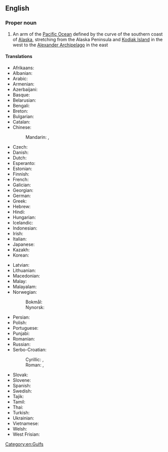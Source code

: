 ==English==
{{wikipedia}}

===Proper noun===
{{en-proper noun|head=[[gulf|Gulf]] [[of]] [[Alaska]]}}

# An arm of the [[Pacific Ocean]] defined by the curve of the southern coast of [[Alaska]], stretching from the Alaska Peninsula and [[Kodiak Island]] in the west to the [[Alexander Archipelago]] in the east

====Translations====
{{trans-top|arm of the Pacific Ocean}}
* Afrikaans: {{t|af|Golf van Alaska}}
* Albanian: {{t|sq|Gjiri i Alaskës}}
* Arabic: {{t|ar|خَلِيج أَلَاسْكَا‎|m}}
* Armenian: {{t|hy|Ալյասկայի ծոց}}
* Azerbaijani: {{t|az|Alyaska körfəzi}}
* Basque: {{t|eu|Alaskako golkoa}}
* Belarusian: {{t|be|Заліў Аляска|m}}
* Bengali: {{t|bn|আলাস্কা উপসাগর}}
* Breton: {{t|br|Pleg-mor Alaska|m}}
* Bulgarian: {{t|bg|Аляски залив|m}}
* Catalan: {{t|ca|golf d'Alaska|m}}
* Chinese:
*: Mandarin: {{t+|cmn|阿拉斯加灣}}, {{t+|cmn|阿拉斯加湾|tr=ālāsījiāwān}}
* Czech: {{t|cs|Aljašský záliv|m}}
* Danish: {{t|da|Alaskagolfen|c}}
* Dutch: {{t|nl|Golf van Alaska|f}}
* Esperanto: {{t|eo|Alaska Golfo}}
* Estonian: {{t|et|Alaska laht}}
* Finnish: {{t|fi|Alaskanlahti}}
* French: {{t|fr|golfe d'Alaska|m}}
* Galician: {{t|gl|Golfo de Alasca|m}}
* Georgian: {{t|ka|ალასკის ყურე}}
* German: {{t|de|Golf von Alaska|m}}
* Greek: {{t|el|Κόλπος της Αλάσκας|m}}
* Hebrew: {{t|he|מפרץ אלסקה|m|tr=mifráts aláska}}
* Hindi: {{t|hi|अलास्का की खाड़ी }}
* Hungarian: {{t|hu|Alaszkai-öböl}}
* Icelandic: {{t|is|Alaskaflói|m}}
* Indonesian: {{t|id|Teluk Alaska}}
* Irish: {{t|ga|Murascaill Alasca|f}}
* Italian: {{t|it|golfo dell'Alaska|m}}
* Japanese: {{t|ja|アラスカ湾|tr=Arasuka-wan}}
* Kazakh: {{t|kk|Аляска ағысы}}
* Korean: {{t|ko|알래스카만}}
{{trans-mid}}
* Latvian: {{t|lv|Aļaskas līcis|m}}
* Lithuanian: {{t|lt|Aliaskos įlanka|f}}
* Macedonian: {{t|mk|Алјаски Залив|m}}
* Malay: {{t|ms|Teluk Alaska}}
* Malayalam: {{t|ml|ഗൾഫ് ഓഫ് അലാസ്ക}}
* Norwegian:
*: Bokmål: {{t|nb|Alaskabukta|m}}
*: Nynorsk: {{t|nn|Alaskabukta|m}}
* Persian: {{t|fa|خلیج آلاسکا‎ |tr=xalij âlâskâ}}
* Polish: {{t|pl|Zatoka Alaska|f}}
* Portuguese: {{t|pt|Golfo do Alasca|m}}
* Punjabi: {{t|pa|ਅਲਾਸਕਾ ਦੀ ਖਾੜੀ}}
* Romanian: {{t|ro|Golful Alaska|n}}
* Russian: {{t|ru|Аля́скинский зали́в|m}}
* Serbo-Croatian: 
*: Cyrillic: {{t|sh|Аљаски залив|m}}, {{t|sh|Аљаски заљев|m}}
*: Roman: {{t|sh|Aljaski zaliv|m}}, {{t|sh|Aljaski zaljev|m}}
* Slovak: {{t|sk|Aljašský záliv|m}}
* Slovene: {{t|sl|Aljašský zaliv|m|alt=Aljaški zaliv}}
* Spanish: {{t|es|golfo de Alaska|m}}
* Swedish: {{t|sv|Alaskagolfen|c}}
* Tajik: {{t|tg|Халиҷи Аляска}}
* Tamil: {{t|ta|அலாஸ்கா வளைகுடா}}
* Thai: {{t|th|อ่าวอะแลสกา|tr=àao à-lɛ́ɛs-gâa}}
* Turkish: {{t|tr|Alaska Körfezi}}
* Ukrainian: {{t|uk|Аля́скинська зато́ка|f}}
* Vietnamese: {{t|vi|Vịnh Alaska}}
* Welsh: {{t|cy|Gwlff Alaska|m}}
* West Frisian: {{t|fy|Golf fan Alaska}}
{{trans-bottom}}

[[Category:en:Gulfs]]